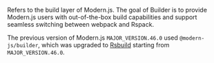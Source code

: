 Refers to the build layer of Modern.js. The goal of Builder is to provide Modern.js users with out-of-the-box build capabilities and support seamless switching between webpack and Rspack.

The previous version of Modern.js `MAJOR_VERSION.46.0` used `@modern-js/builder`, which was upgraded to [Rsbuild](https://rsbuild.rs/) starting from `MAJOR_VERSION.46.0`.
